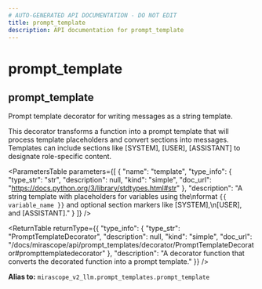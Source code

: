 ```yaml
---
# AUTO-GENERATED API DOCUMENTATION - DO NOT EDIT
title: prompt_template
description: API documentation for prompt_template
---
```


# prompt_template

## <ApiType type="Alias" path="prompt_template" symbolName="prompt_template" /> prompt_template

Prompt template decorator for writing messages as a string template.

This decorator transforms a function into a prompt template that will process
template placeholders and convert sections into messages. Templates can include
sections like [SYSTEM], [USER], [ASSISTANT] to designate role-specific content.

<ParametersTable
  parameters={[
  {
    "name": "template",
    "type_info": {
      "type_str": "str",
      "description": null,
      "kind": "simple",
      "doc_url": "https://docs.python.org/3/library/stdtypes.html#str"
    },
    "description": "A string template with placeholders for variables using the\nformat `{{ variable_name }}` and optional section markers like [SYSTEM],\n[USER], and [ASSISTANT]."
  }
]}
/>

<ReturnTable
  returnType={{
  "type_info": {
    "type_str": "PromptTemplateDecorator",
    "description": null,
    "kind": "simple",
    "doc_url": "/docs/mirascope/api/prompt_templates/decorator/PromptTemplateDecorator#prompttemplatedecorator"
  },
  "description": "A decorator function that converts the decorated function into a prompt template."
}}
/>


**Alias to:** `mirascope_v2_llm.prompt_templates.prompt_template`
